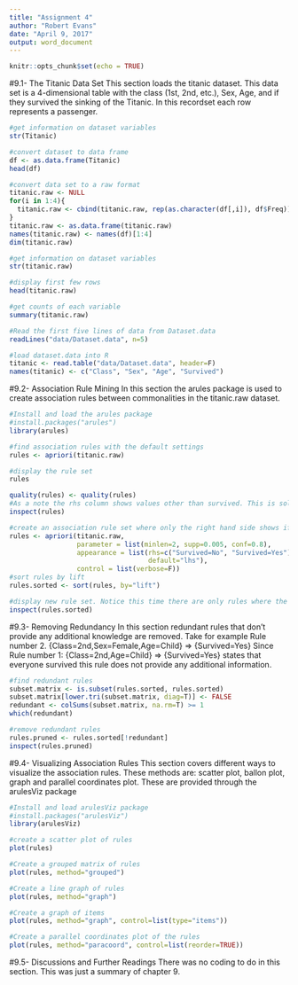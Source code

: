 ---
title: "Assignment 4"
author: "Robert Evans"
date: "April 9, 2017"
output: word_document
---

```{r setup, include=FALSE}
knitr::opts_chunk$set(echo = TRUE)
```

#9.1- The Titanic Data Set
This section loads the titanic dataset. This data set is a 4-dimensional table with the class (1st, 2nd, etc.), Sex, Age, and if they survived the sinking of the Titanic. In this recordset each row represents a passenger.
```{r}
#get information on dataset variables
str(Titanic)

#convert dataset to data frame
df <- as.data.frame(Titanic)
head(df)

#convert data set to a raw format
titanic.raw <- NULL
for(i in 1:4){
  titanic.raw <- cbind(titanic.raw, rep(as.character(df[,i]), df$Freq))
}
titanic.raw <- as.data.frame(titanic.raw)
names(titanic.raw) <- names(df)[1:4]
dim(titanic.raw)

#get information on dataset variables
str(titanic.raw)

#display first few rows
head(titanic.raw)

#get counts of each variable
summary(titanic.raw)

#Read the first five lines of data from Dataset.data
readLines("data/Dataset.data", n=5)

#load dataset.data into R
titanic <- read.table("data/Dataset.data", header=F)
names(titanic) <- c("Class", "Sex", "Age", "Survived")
```

#9.2- Association Rule Mining
In this section the arules package is used to create association rules between commonalities in the titanic.raw dataset.
```{r}
#Install and load the arules package
#install.packages("arules")
library(arules)

#find association rules with the default settings
rules <- apriori(titanic.raw)

#display the rule set
rules

quality(rules) <- quality(rules)
#As a note the rhs column shows values other than survived. This is solved in the next step
inspect(rules)

#create an association rule set where only the right hand side shows if the passenger survived. This is done through the appearance paramater. Notice the rhs is set to a list of Survived=No and Survived=Yes this will keep the results to just survived.
rules <- apriori(titanic.raw,
                 parameter = list(minlen=2, supp=0.005, conf=0.8),
                 appearance = list(rhs=c("Survived=No", "Survived=Yes"),
                                   default="lhs"),
                 control = list(verbose=F))
#sort rules by lift
rules.sorted <- sort(rules, by="lift")

#display new rule set. Notice this time there are only rules where the right hand side (RHS) is set to survived.
inspect(rules.sorted)
```

#9.3- Removing Redundancy
In this section redundant rules that don't provide any additional knowledge are removed. Take for example Rule number 2. {Class=2nd,Sex=Female,Age=Child}  => {Survived=Yes} Since Rule number 1: {Class=2nd,Age=Child}  => {Survived=Yes} states that everyone survived this rule does not provide any additional information.
```{r}
#find redundant rules
subset.matrix <- is.subset(rules.sorted, rules.sorted)
subset.matrix[lower.tri(subset.matrix, diag=T)] <- FALSE
redundant <- colSums(subset.matrix, na.rm=T) >= 1
which(redundant)

#remove redundant rules
rules.pruned <- rules.sorted[!redundant]
inspect(rules.pruned)
```

#9.4- Visualizing Association Rules
This section covers different ways to visualize the association rules. These methods are: scatter plot, ballon plot, graph and parallel coordinates plot. These are provided through the arulesViz package
```{r}
#Install and load arulesViz package
#install.packages("arulesViz")
library(arulesViz)

#create a scatter plot of rules
plot(rules)

#Create a grouped matrix of rules
plot(rules, method="grouped")

#Create a line graph of rules
plot(rules, method="graph")

#Create a graph of items
plot(rules, method="graph", control=list(type="items"))

#Create a parallel coordinates plot of the rules
plot(rules, method="paracoord", control=list(reorder=TRUE))
```

#9.5- Discussions and Further Readings
There was no coding to do in this section. This was just a summary of chapter 9.





